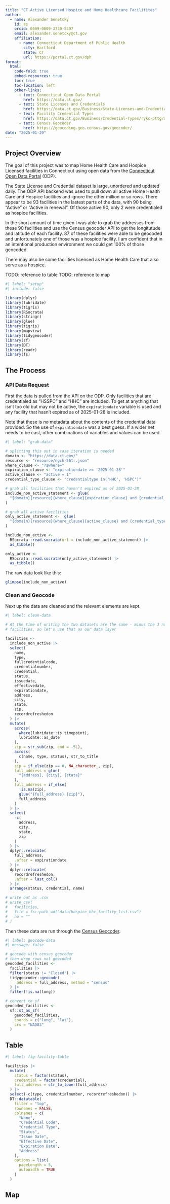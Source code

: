 ```yaml
---
title: "CT Active Licensed Hospice and Home Healthcare Facilitites"
author: 
  - name: Alexander Senetcky
    id: as
    orcid: 0009-0009-3730-5397
    email: alexander.senetcky@ct.gov
    affiliation:
      - name: Connecticut Department of Public Health
        city: Hartford
        state: CT
        url: https://portal.ct.gov/dph
format: 
  html:
    code-fold: true
    embed-resources: true
    toc: true
    toc-location: left
    other-links:
      - text: Connecticut Open Data Portal
        href: https://data.ct.gov/
      - text: State Licenses and Credentials
        href: https://data.ct.gov/Business/State-Licenses-and-Credentials/ngch-56tr/about_data
      - text: Facility Credential Types
        href: https://data.ct.gov/Business/Credential-Types/rykc-pttg/about_data
      - text: Census Geocoder
        href: https://geocoding.geo.census.gov/geocoder/
date: "2025-01-29"
---
```


## Project Overview

The goal of this project was to map Home Health Care and Hospice Licensed
facilities in Connecticut using open data from the 
[Connecticut Open Data Portal](https://data.ct.gov/) (ODP).

The State License and Credential dataset is large, unordered and updated daily.
The ODP API backend was used to pull down all active Home Health Care and
Hospice facilities and ignore the other million or so rows. There appear to be
93 facilities in the lastest parts of the data, with 90 being "Active" or
"Active in renewal".  Of those active 90, only 2 were credentialed as hospice
facilities.

In the short amount of time given I was able to grab the addresses from these 90
facilities and use the Census geocoder API to get the longitutude and latitude
of each facility. 87 of these facilities were able to be geocoded and
unfortunately one of those was a hospice facility. I am confident that in an
intentional production environment we could get 100% of those geocoded.

There may also be some facilities licensed as Home Health Care that also
serve as a hospice.

TODO: reference to table
TODO: reference to map


```r
#| label: "setup"
#| include: false

library(dplyr)
library(lubridate)
library(tigris)
library(RSocrata)
library(stringr)
library(glue)
library(tigris)
library(mapview)
library(tidygeocoder)
library(sf)
library(DT)
library(readr)
library(fs)

```

## The Process

### API Data Request

First the data is pulled from the API on the ODP.  Only facilities
that are credentialed as "HSSPC" and "HHC" are included. To get at
anything that isn't too old but may not be active, the `expirationdate` 
variable is used and any facility that hasn't expired as of 2025-01-28
is included. 

::: {.callout-note}
Note that these is *no* metadata about the contents of the credential data
provided. So the use of `expirationdate` was a best guess.  If a wider net
needs to be cast, other combinations of variables and values can be 
used.
:::

```r
#| label: "grab-data"

# splitting this out in case iteration is needed
domain <- "https://data.ct.gov/"
resource <- "resource/ngch-56tr.json"
where_clause <- "?$where="
expiration_clause <- "expirationdate >= '2025-01-28'"
active_clause <- "active = 1"
credential_type_clause <- "credentialtype in('HHC', 'HSPC')"

# grab all facilities that haven't expired as of 2025-01-28
include_non_active_statement <- glue(
  "{domain}{resource}{where_clause}{expiration_clause} and {credential_type_clause}"
)

# grab all active facilities
only_active_statement <-  glue(
  "{domain}{resource}{where_clause}{active_clause} and {credential_type_clause}"
)

include_non_active <- 
  RSocrata::read.socrata(url = include_non_active_statement) |> 
  as_tibble()

only_active <- 
  RSocrata::read.socrata(only_active_statement) |> 
  as_tibble()
```

The raw data look like this:

```r
glimpse(include_non_active)
```


### Clean and Geocode

Next up the data are cleaned and the relevant elements are kept.

```r
#| label: clean-data

# At the time of writing the two datasets are the same - minus the 3 non-active
# facilities, so let's use that as our data layer

facilities <- 
  include_non_active |> 
  select(
    name,
    type,
    fullcredentialcode,
    credentialnumber,
    credential,
    status,
    issuedate,
    effectivedate,
    expirationdate,
    address,
    city,
    state,
    zip,
    recordrefreshedon
  ) |>
  mutate(
    across(
      where(lubridate::is.timepoint),
      lubridate::as_date
    ),
    zip = str_sub(zip, end = -5L),
    across(
      c(name, type, status), str_to_title
    ),
    zip = if_else(zip == 0, NA_character_, zip),
    full_address = glue(
      "{address}, {city}, {state}"
    ),
    full_address = if_else(
      !is.na(zip),
      glue("{full_address} {zip}"),
      full_address
    )
  ) |>
  select(
    -c(
      address,
      city,
      state,
      zip
    )
  ) |> 
  dplyr::relocate(
    full_address,
    .after = expirationdate
  ) |> 
  dplyr::relocate(
    recordrefreshedon,
    .after = last_col()
  ) |> 
  arrange(status, credential, name)

# write out as .csv
# write_csv(
#   facilities,
#   file = fs::path_wd("data/hospice_hhc_facility_list.csv")
#   na = ""
# )

```

Then these data are run through the [Census Geocoder](https://geocoding.geo.census.gov/geocoder/).

```r
#| label: geocode-data
#| message: false

# geocode with census geocoder
# then drop rows not geocoded
geocoded_facilities <- 
  facilities |> 
  filter(status != "Closed") |> 
  tidygeocoder::geocode(
     address = full_address, method = "census"
  ) |> 
  filter(!is.na(long))

# convert to sf
geocoded_facilities <- 
  sf::st_as_sf(
    geocoded_facilities,
    coords = c("long", "lat"),
    crs = "NAD83"
  )
```


## Table

```r
#| label: fig-facility-table

facilities |> 
  mutate(
    status = factor(status),
    credential = factor(credential),
    full_address = str_to_lower(full_address)
  ) |> 
  select(-c(type, credentialnumber, recordrefreshedon)) |> 
  DT::datatable(
    filter = "top",
    rownames = FALSE,
    colnames = c(
      "Name",
      "Credential Code",
      "Credential Type",
      "Status",
      "Issue Date",
      "Effective Date",
      "Expiration Date",
      "Address"
    ),
    options = list(
      pageLength = 5,
      autoWidth = TRUE
    )
  )
```


## Map
